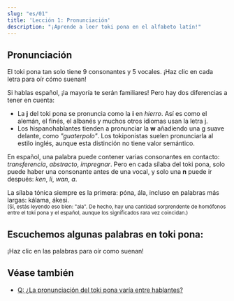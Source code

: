 ```yaml
---
slug: "es/01"
title: 'Lección 1: Pronunciación'
description: "¡Aprende a leer toki pona en el alfabeto latín!"
---
```



## Pronunciación

El toki pona tan solo tiene 9 consonantes y 5 vocales. ¡Haz clic en cada letra para oír cómo suenan!

<PhonoTable />

Si hablas español, ¡la mayoría te serán familiares! Pero hay dos diferencias a tener en cuenta:

* La **j** del toki pona se pronuncia como la **i** en *hierro*. Así es como el alemán, el finés, el albanés y muchos otros idiomas usan la letra j.
* Los hispanohablantes tienden a pronunciar la **w** añadiendo una g suave delante, como *"guaterpolo"*. Los tokiponistas suelen pronunciarla al estilo inglés, aunque esta distinción no tiene valor semántico. 

En español, una palabra puede contener varias consonantes en contacto: *transferencia*, *abstracto*, *impregnar*. Pero en cada sílaba del toki pona, solo puede haber una consonante antes de una vocal, y solo una **n** puede ir después: *ken*, *li*, *wan*, *a*. 

La sílaba tónica siempre es la primera: póna, ála, incluso en palabras más largas: kálama, ákesi.  
<sub>(Sí, estás leyendo eso bien: "ala". De hecho, hay una cantidad sorprendente de homófonos entre el toki pona y el español, aunque los significados rara vez coincidan.)</sub>

## Escuchemos algunas palabras en toki pona:

¡Haz clic en las palabras para oír como suenan!

<PhonoExamplesEs />

## Véase también

* [Q: ¿La pronunciación del toki pona varía entre hablantes?](/es/sound-variation/)
